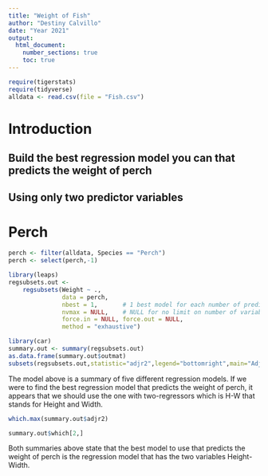 ```yaml
---
title: "Weight of Fish"
author: "Destiny Calvillo"
date: "Year 2021"
output: 
  html_document:
    number_sections: true
    toc: true
---
```



```r
require(tigerstats)
require(tidyverse)
alldata <- read.csv(file = "Fish.csv")
```

# Introduction

<!--In this section you explain what you are trying to show.  Where did the data come from?  What is the research or other question you are trying to answer?!-->

## Build the best regression model you can that predicts the weight of perch
## Using only two predictor variables  


# Perch

```r
perch <- filter(alldata, Species == "Perch")
perch <- select(perch,-1)
```

```r
library(leaps)
regsubsets.out <-
    regsubsets(Weight ~ .,
               data = perch,
               nbest = 1,       # 1 best model for each number of predictors
               nvmax = NULL,    # NULL for no limit on number of variables
               force.in = NULL, force.out = NULL,
               method = "exhaustive")

library(car)
summary.out <- summary(regsubsets.out)
as.data.frame(summary.out$outmat)
subsets(regsubsets.out,statistic="adjr2",legend="bottomright",main="Adjusted R^2")
```

The model above is a summary of five different regression models. If we were to find the best regression model that predicts the weight of perch, it appears that we should use the one with two-regressors which is H-W that stands for Height and Width.  

```r
which.max(summary.out$adjr2)
```

```r
summary.out$which[2,]
```

Both summaries above state that the best model to use that predicts the weight of perch is the regression model that has the two variables Height-Width. 
